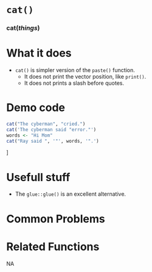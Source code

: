 # [`cat()`]{.blue}
 
 
### [cat]{.blue}(*things*){.center} 
 
# What it does 


+ [`cat()`]{.blue} is simpler version of the [`paste()`]{.blue} function.
  + It does not print the vector position, like [`print()`]{.blue}.
  + It does not prints a slash before quotes.
  
 
# Demo code 


```r
cat("The cyberman", "cried.")
cat('The cyberman said "error."')
words <- "Hi Mom"
cat("Ray said ", '"', words, '".')
```
]
  
 
# Usefull stuff 

+ The [`glue::glue()`]{.blue} is an excellent alternative.
  
 
# Common Problems 

  
 
# Related Functions 
NA  
